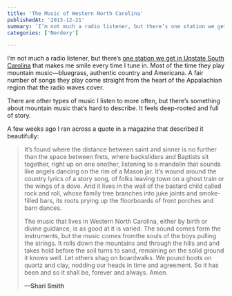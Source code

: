 ```yaml
---
title: 'The Music of Western North Carolina'
publishedAt: '2013-12-21'
summary: 'I’m not much a radio listener, but there’s one station we get in Upstate South Carolina that makes me smile every time I tune in. Most of the time they play mountain music—bluegrass, authentic country...'
categories: ['Nerdery']

---
```


I’m not much a radio listener, but there’s [one station we get in Upstate South Carolina](http://wncw.org/listen-live) that makes me smile every time I tune in. Most of the time they play mountain music—bluegrass, authentic country and Americana. A fair number of songs they play come straight from the heart of the Appalachian region that the radio waves cover.

There are other types of music I listen to more often, but there’s something about mountain music that’s hard to describe. It feels deep-rooted and full of story.

A few weeks ago I ran across a quote in a magazine that described it beautifully:

> It’s found where the distance between saint and sinner is no further than the space between frets, where backsliders and Baptists sit together, right up on one another, listening to a mandolin that sounds like angels dancing on the rim of a Mason jar. It’s wound around the country lyrics of a story song, of folks leaving town on a ghost train or the wings of a dove. And it lives in the wail of the bastard child called rock and roll, whose family tree branches into juke joints and smoke-filled bars, its roots prying up the floorboards of front porches and barn dances.
> 
> The music that lives in Western North Carolina, either by birth or divine guidance, is as good at it is varied. The sound comes form the instruments, but the music comes fromthe souls of the boys pulling the strings. It rolls down the mountains and through the hills and and takes hold before the soil turns to sand, remaining on the solid ground it knows well. Let others shag on boardwalks. We pound boots on quartz and clay, nodding our heads in time and agreement. So it has been and so it shall be, forever and always. Amen.  
> 
> **—Shari Smith**
